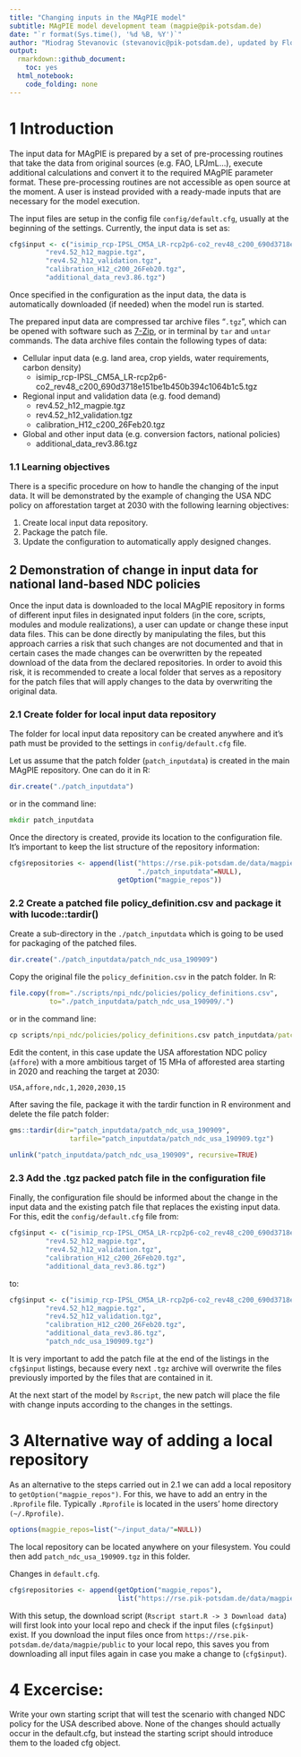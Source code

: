 ```yaml
---
title: "Changing inputs in the MAgPIE model"
subtitle: MAgPIE model development team (magpie@pik-potsdam.de)
date: "`r format(Sys.time(), '%d %B, %Y')`"
author: "Miodrag Stevanovic (stevanovic@pik-potsdam.de), updated by Florian Humpenöder (humpenoeder@pik-potsdam.de)"
output:
  rmarkdown::github_document:
    toc: yes
  html_notebook:
    code_folding: none
---
```


# 1 Introduction

The input data for MAgPIE is prepared by a set of pre-processing routines that take the data from original sources (e.g. FAO, LPJmL...), execute additional calculations and convert it to the required MAgPIE parameter format. These pre-processing routines are not accessible as open source at the moment. A user is instead provided with a ready-made inputs that are necessary for the model execution. 

The input files are setup in the config file `config/default.cfg`, usually at the beginning of the settings. Currently, the input data is set as: 

```r
cfg$input <- c("isimip_rcp-IPSL_CM5A_LR-rcp2p6-co2_rev48_c200_690d3718e151be1b450b394c1064b1c5.tgz",
         "rev4.52_h12_magpie.tgz",
         "rev4.52_h12_validation.tgz",
         "calibration_H12_c200_26Feb20.tgz",
         "additional_data_rev3.86.tgz")
```

Once specified in the configuration as the input data, the data is automatically downloaded (if needed) when the model run is started. 

The prepared input data are compressed tar archive files "`.tgz`", which can be opened with software such as [7-Zip](https://www.7-zip.org/), or in terminal by `tar` and `untar` commands. The data archive files contain the following types of data: 

* Cellular input data (e.g. land area, crop yields, water requirements, carbon density)
  + isimip_rcp-IPSL_CM5A_LR-rcp2p6-co2_rev48_c200_690d3718e151be1b450b394c1064b1c5.tgz
* Regional input and validation data (e.g. food demand) 
  + rev4.52_h12_magpie.tgz
  + rev4.52_h12_validation.tgz
  + calibration_H12_c200_26Feb20.tgz
* Global and other input data (e.g. conversion factors, national policies)
  + additional_data_rev3.86.tgz

### 1.1 Learning objectives

There is a specific procedure on how to handle the changing of the input data. It will be demonstrated by the example of changing the USA NDC policy on afforestation target at 2030 with the following learning objectives: 

1. Create local input data repository. 
2. Package the patch file.
3. Update the configuration to automatically apply designed changes.

## 2 Demonstration of change in input data for national land-based NDC policies

Once the input data is downloaded to the local MAgPIE repository in forms of different input files in designated input folders (in the core, scripts, modules and module realizations), a user can update or change these input data files. This can be done directly by manipulating the files, but this approach carries a risk that such changes are not documented and that in certain cases the made changes can be overwritten by the repeated download of the data from the declared repositories. In order to avoid this risk, it is recommended to create a local folder that serves as a repository for the patch files that will apply changes to the data by overwriting the original data.  

### 2.1 Create folder for local input data repository

The folder for local input data repository can be created anywhere and it's path must be provided to the settings in `config/default.cfg` file. 

Let us assume that the patch folder (`patch_inputdata`) is created in the main MAgPIE repository. One can do it in R: 

```r
dir.create("./patch_inputdata")
```
or in the command line:
```cmd
mkdir patch_inputdata
```

Once the directory is created, provide its location to the configuration file. It's important to keep the list structure of the repository information: 
```r
cfg$repositories <- append(list("https://rse.pik-potsdam.de/data/magpie/public"=NULL,
                                "./patch_inputdata"=NULL),
                           getOption("magpie_repos"))
```


### 2.2 Create a patched file policy_definition.csv and package it with lucode::tardir()

Create a sub-directory in the `./patch_inputdata` which is going to be used for packaging of the patched files. 
```r
dir.create("./patch_inputdata/patch_ndc_usa_190909")
```


Copy the original file the `policy_definition.csv` in the patch folder. 
In R: 
```r
file.copy(from="./scripts/npi_ndc/policies/policy_definitions.csv",
          to="./patch_inputdata/patch_ndc_usa_190909/.")
```
or in the command line:
```cmd
cp scripts/npi_ndc/policies/policy_definitions.csv patch_inputdata/patch_ndc_usa_190909/.
```

Edit the content, in this case update the USA  afforestation NDC policy (`affore`) with a more ambitious target of 15 MHa of afforested area starting in 2020 and reaching the target at 2030:  
```txt
USA,affore,ndc,1,2020,2030,15
```

After saving the file, package it with the tardir function in R environment and delete the file patch folder: 
```r
gms::tardir(dir="patch_inputdata/patch_ndc_usa_190909",
               tarfile="patch_inputdata/patch_ndc_usa_190909.tgz")

unlink("patch_inputdata/patch_ndc_usa_190909", recursive=TRUE)
```

### 2.3 Add the .tgz packed patch file in the configuration file

Finally, the configuration file should be informed about the change in the input data and the existing patch file that replaces the existing input data. For this, edit the `config/default.cfg` file from: 
```r
cfg$input <- c("isimip_rcp-IPSL_CM5A_LR-rcp2p6-co2_rev48_c200_690d3718e151be1b450b394c1064b1c5.tgz",
         "rev4.52_h12_magpie.tgz",
         "rev4.52_h12_validation.tgz",
         "calibration_H12_c200_26Feb20.tgz",
         "additional_data_rev3.86.tgz")
```
to: 
```r
cfg$input <- c("isimip_rcp-IPSL_CM5A_LR-rcp2p6-co2_rev48_c200_690d3718e151be1b450b394c1064b1c5.tgz",
         "rev4.52_h12_magpie.tgz",
         "rev4.52_h12_validation.tgz",
         "calibration_H12_c200_26Feb20.tgz",
         "additional_data_rev3.86.tgz",
         "patch_ndc_usa_190909.tgz")
```
It is very important to add the patch file at the end of the listings in the `cfg$input` listings, because every next `.tgz` archive will overwrite the files previously imported by the files that are contained in it. 

At the next start of the model by `Rscript`, the new patch will place the file with change inputs according to the changes in the settings. 

# 3 Alternative way of adding a local repository

As an alternative to the steps carried out in 2.1 we can add a local repository to `getOption("magpie_repos")`. 
For this, we have to add an entry in the `.Rprofile` file. Typically `.Rprofile` is located in the users’ home directory `(~/.Rprofile)`.
```r
options(magpie_repos=list("~/input_data/"=NULL))
```
The local repository can be located anywhere on your filesystem. You could then add `patch_ndc_usa_190909.tgz` in this folder. 

Changes in `default.cfg`.
```r
cfg$repositories <- append(getOption("magpie_repos"),
                           list("https://rse.pik-potsdam.de/data/magpie/public"=NULL))
```

With this setup, the download script (`Rscript start.R -> 3 Download data`) will first look into your local repo and check if the input files (`cfg$input`) exist. If you download the input files once from `https://rse.pik-potsdam.de/data/magpie/public` to your local repo, this saves you from downloading all input files again in case you make a change to (`cfg$input`).

# 4 Excercise: 

Write your own starting script that will test the scenario with changed NDC policy for the USA described above. None of the changes should actually occur in the default.cfg, but instead the starting script should introduce them to the loaded cfg object. 

